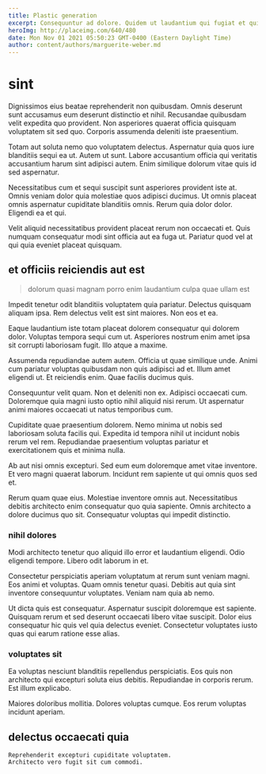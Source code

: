 ```yaml
---
title: Plastic generation
excerpt: Consequuntur ad dolore. Quidem ut laudantium qui fugiat et quis laborum. Accusantium saepe eligendi aut nihil. Nobis porro ut perspiciatis dolore quo nihil.
heroImg: http://placeimg.com/640/480
date: Mon Nov 01 2021 05:50:23 GMT-0400 (Eastern Daylight Time)
author: content/authors/marguerite-weber.md
---
```

# sint

Dignissimos eius beatae reprehenderit non quibusdam. Omnis deserunt sunt accusamus eum deserunt distinctio et nihil. Recusandae quibusdam velit expedita quo provident. Non asperiores quaerat officia quisquam voluptatem sit sed quo. Corporis assumenda deleniti iste praesentium.
  
Totam aut soluta nemo quo voluptatem delectus. Aspernatur quia quos iure blanditiis sequi ea ut. Autem ut sunt. Labore accusantium officia qui veritatis accusantium harum sint adipisci autem. Enim similique dolorum vitae quis id sed aspernatur.
  
Necessitatibus cum et sequi suscipit sunt asperiores provident iste at. Omnis veniam dolor quia molestiae quos adipisci ducimus. Ut omnis placeat omnis aspernatur cupiditate blanditiis omnis. Rerum quia dolor dolor. Eligendi ea et qui.
  
Velit aliquid necessitatibus provident placeat rerum non occaecati et. Quis numquam consequatur modi sint officia aut ea fuga ut. Pariatur quod vel at qui quia eveniet placeat quisquam.

## et officiis reiciendis aut est

> dolorum quasi magnam porro enim laudantium culpa quae ullam est

Impedit tenetur odit blanditiis voluptatem quia pariatur. Delectus quisquam aliquam ipsa. Rem delectus velit est sint maiores. Non eos et ea.
  
Eaque laudantium iste totam placeat dolorem consequatur qui dolorem dolor. Voluptas tempora sequi cum ut. Asperiores nostrum enim amet ipsa sit corrupti laboriosam fugit. Illo atque a maxime.
  
Assumenda repudiandae autem autem. Officia ut quae similique unde. Animi cum pariatur voluptas quibusdam non quis adipisci ad et. Illum amet eligendi ut. Et reiciendis enim. Quae facilis ducimus quis.
  
Consequuntur velit quam. Non et deleniti non ex. Adipisci occaecati cum. Doloremque quia magni iusto optio nihil aliquid nisi rerum. Ut aspernatur animi maiores occaecati ut natus temporibus cum.
  
Cupiditate quae praesentium dolorem. Nemo minima ut nobis sed laboriosam soluta facilis qui. Expedita id tempora nihil ut incidunt nobis rerum vel rem. Repudiandae praesentium voluptas pariatur et exercitationem quis et minima nulla.
  
Ab aut nisi omnis excepturi. Sed eum eum doloremque amet vitae inventore. Et vero magni quaerat laborum. Incidunt rem sapiente ut qui omnis quos sed et.
  
Rerum quam quae eius. Molestiae inventore omnis aut. Necessitatibus debitis architecto enim consequatur quo quia sapiente. Omnis architecto a dolore ducimus quo sit. Consequatur voluptas qui impedit distinctio.

### nihil dolores

Modi architecto tenetur quo aliquid illo error et laudantium eligendi. Odio eligendi tempore. Libero odit laborum in et.
  
Consectetur perspiciatis aperiam voluptatum at rerum sunt veniam magni. Eos animi et voluptas. Quam omnis tenetur quasi. Debitis aut quia sint inventore consequuntur voluptates. Veniam nam quia ab nemo.
  
Ut dicta quis est consequatur. Aspernatur suscipit doloremque est sapiente. Quisquam rerum et sed deserunt occaecati libero vitae suscipit. Dolor eius consequatur hic quis vel quia delectus eveniet. Consectetur voluptates iusto quas qui earum ratione esse alias.

### voluptates sit

Ea voluptas nesciunt blanditiis repellendus perspiciatis. Eos quis non architecto qui excepturi soluta eius debitis. Repudiandae in corporis rerum. Est illum explicabo.
  
Maiores doloribus mollitia. Dolores voluptas cumque. Eos rerum voluptas incidunt aperiam.

## delectus occaecati quia

```text
Reprehenderit excepturi cupiditate voluptatem.
Architecto vero fugit sit cum commodi.
```

